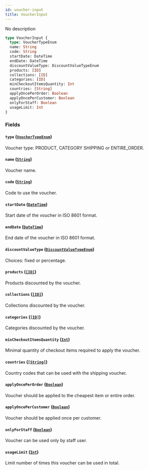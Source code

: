 ```yaml
---
id: voucher-input
title: VoucherInput
---
```


No description

```graphql
type VoucherInput {
  type: VoucherTypeEnum
  name: String
  code: String
  startDate: DateTime
  endDate: DateTime
  discountValueType: DiscountValueTypeEnum
  products: [ID]
  collections: [ID]
  categories: [ID]
  minCheckoutItemsQuantity: Int
  countries: [String]
  applyOncePerOrder: Boolean
  applyOncePerCustomer: Boolean
  onlyForStaff: Boolean
  usageLimit: Int
}
```

### Fields

#### `type` ([`VoucherTypeEnum`](/docs/developer/api-reference/enums/voucher-type-enum))

Voucher type: PRODUCT, CATEGORY SHIPPING or ENTIRE_ORDER.

#### `name` ([`String`](/docs/developer/api-reference/scalars/string))

Voucher name.

#### `code` ([`String`](/docs/developer/api-reference/scalars/string))

Code to use the voucher.

#### `startDate` ([`DateTime`](/docs/developer/api-reference/scalars/date-time))

Start date of the voucher in ISO 8601 format.

#### `endDate` ([`DateTime`](/docs/developer/api-reference/scalars/date-time))

End date of the voucher in ISO 8601 format.

#### `discountValueType` ([`DiscountValueTypeEnum`](/docs/developer/api-reference/enums/discount-value-type-enum))

Choices: fixed or percentage.

#### `products` ([`[ID]`](/docs/developer/api-reference/scalars/id))

Products discounted by the voucher.

#### `collections` ([`[ID]`](/docs/developer/api-reference/scalars/id))

Collections discounted by the voucher.

#### `categories` ([`[ID]`](/docs/developer/api-reference/scalars/id))

Categories discounted by the voucher.

#### `minCheckoutItemsQuantity` ([`Int`](/docs/developer/api-reference/scalars/int))

Minimal quantity of checkout items required to apply the voucher.

#### `countries` ([`[String]`](/docs/developer/api-reference/scalars/string))

Country codes that can be used with the shipping voucher.

#### `applyOncePerOrder` ([`Boolean`](/docs/developer/api-reference/scalars/boolean))

Voucher should be applied to the cheapest item or entire order.

#### `applyOncePerCustomer` ([`Boolean`](/docs/developer/api-reference/scalars/boolean))

Voucher should be applied once per customer.

#### `onlyForStaff` ([`Boolean`](/docs/developer/api-reference/scalars/boolean))

Voucher can be used only by staff user.

#### `usageLimit` ([`Int`](/docs/developer/api-reference/scalars/int))

Limit number of times this voucher can be used in total.
